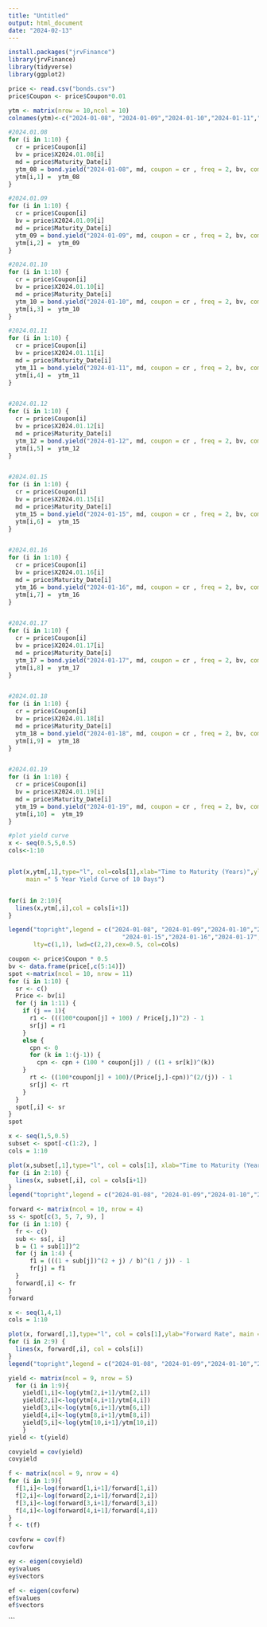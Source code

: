 ```yaml
---
title: "Untitled"
output: html_document
date: "2024-02-13"
---
```


```r
install.packages("jrvFinance")
library(jrvFinance)
library(tidyverse)
library(ggplot2)
```

```r
price <- read.csv("bonds.csv")
price$Coupon <- price$Coupon*0.01

ytm <- matrix(nrow = 10,ncol = 10)
colnames(ytm)<-c("2024-01-08", "2024-01-09","2024-01-10","2024-01-11","2024-01-12", "2024-01-15","2024-01-16","2024-01-17","2024-01-18","2024-01-19")
```

```r
#2024.01.08
for (i in 1:10) {
  cr = price$Coupon[i]
  bv = price$X2024.01.08[i]
  md = price$Maturity_Date[i]
  ytm_08 = bond.yield("2024-01-08", md, coupon = cr , freq = 2, bv, comp.freq = 2, redemption_value = 100)
  ytm[i,1] =  ytm_08
}

#2024.01.09
for (i in 1:10) {
  cr = price$Coupon[i]
  bv = price$X2024.01.09[i]
  md = price$Maturity_Date[i]
  ytm_09 = bond.yield("2024-01-09", md, coupon = cr , freq = 2, bv, comp.freq = 2, redemption_value = 100)
  ytm[i,2] =  ytm_09
}

#2024.01.10
for (i in 1:10) {
  cr = price$Coupon[i]
  bv = price$X2024.01.10[i]
  md = price$Maturity_Date[i]
  ytm_10 = bond.yield("2024-01-10", md, coupon = cr , freq = 2, bv, comp.freq = 2, redemption_value = 100)
  ytm[i,3] =  ytm_10
}

#2024.01.11
for (i in 1:10) {
  cr = price$Coupon[i]
  bv = price$X2024.01.11[i]
  md = price$Maturity_Date[i]
  ytm_11 = bond.yield("2024-01-11", md, coupon = cr , freq = 2, bv, comp.freq = 2, redemption_value = 100)
  ytm[i,4] =  ytm_11
}


#2024.01.12
for (i in 1:10) {
  cr = price$Coupon[i]
  bv = price$X2024.01.12[i]
  md = price$Maturity_Date[i]
  ytm_12 = bond.yield("2024-01-12", md, coupon = cr , freq = 2, bv, comp.freq = 2, redemption_value = 100)
  ytm[i,5] =  ytm_12
}


#2024.01.15
for (i in 1:10) {
  cr = price$Coupon[i]
  bv = price$X2024.01.15[i]
  md = price$Maturity_Date[i]
  ytm_15 = bond.yield("2024-01-15", md, coupon = cr , freq = 2, bv, comp.freq = 2, redemption_value = 100)
  ytm[i,6] =  ytm_15
}


#2024.01.16
for (i in 1:10) {
  cr = price$Coupon[i]
  bv = price$X2024.01.16[i]
  md = price$Maturity_Date[i]
  ytm_16 = bond.yield("2024-01-16", md, coupon = cr , freq = 2, bv, comp.freq = 2, redemption_value = 100)
  ytm[i,7] =  ytm_16
}


#2024.01.17
for (i in 1:10) {
  cr = price$Coupon[i]
  bv = price$X2024.01.17[i]
  md = price$Maturity_Date[i]
  ytm_17 = bond.yield("2024-01-17", md, coupon = cr , freq = 2, bv, comp.freq = 2, redemption_value = 100)
  ytm[i,8] =  ytm_17
}


#2024.01.18
for (i in 1:10) {
  cr = price$Coupon[i]
  bv = price$X2024.01.18[i]
  md = price$Maturity_Date[i]
  ytm_18 = bond.yield("2024-01-18", md, coupon = cr , freq = 2, bv, comp.freq = 2, redemption_value = 100)
  ytm[i,9] =  ytm_18
}


#2024.01.19
for (i in 1:10) {
  cr = price$Coupon[i]
  bv = price$X2024.01.19[i]
  md = price$Maturity_Date[i]
  ytm_19 = bond.yield("2024-01-19", md, coupon = cr , freq = 2, bv, comp.freq = 2, redemption_value = 100)
  ytm[i,10] =  ytm_19
}


```


```r
#plot yield curve
x <- seq(0.5,5,0.5)
cols<-1:10


plot(x,ytm[,1],type="l", col=cols[1],xlab="Time to Maturity (Years)",ylab="Yield to Maturity", 
     main =" 5 Year Yield Curve of 10 Days")


for(i in 2:10){
  lines(x,ytm[,i],col = cols[i+1])
}

legend("topright",legend = c("2024-01-08", "2024-01-09","2024-01-10","2024-01-11","2024-01-12",
                                "2024-01-15","2024-01-16","2024-01-17","2024-01-18","2024-01-19"),
       lty=c(1,1), lwd=c(2,2),cex=0.5, col=cols)
```

```r
coupon <- price$Coupon * 0.5
bv <- data.frame(price[,c(5:14)])
spot <-matrix(ncol = 10, nrow = 11)
for (i in 1:10) {
  sr <- c()
  Price <- bv[i]
  for (j in 1:11) {
    if (j == 1){
      r1 <- (((100*coupon[j] + 100) / Price[j,])^2) - 1
      sr[j] = r1
    }
    else { 
      cpn <- 0
      for (k in 1:(j-1)) {
        cpn <- cpn + (100 * coupon[j]) / ((1 + sr[k])^(k))
    }
      rt <- ((100*coupon[j] + 100)/(Price[j,]-cpn))^(2/(j)) - 1
      sr[j] <- rt
    }
  }
  spot[,i] <- sr
}
spot
```

```r
x <- seq(1,5,0.5)
subset <- spot[-c(1:2), ]
cols = 1:10

plot(x,subset[,1],type="l", col = cols[1], xlab="Time to Maturity (Years)",ylab="Spot rate", main =" 5-Year Spot Curve of 10 Days")
for (i in 2:10) {
  lines(x, subset[,i], col = cols[i+1])
}
legend("topright",legend = c("2024-01-08", "2024-01-09","2024-01-10","2024-01-11","2024-01-12","2024-01-15","2024-01-16","2024-01-17","2024-01-18","2024-01-19"), lty=c(1,1), lwd=c(2,2),cex=0.5, col = cols)
```

```r
forward <- matrix(ncol = 10, nrow = 4)
ss <- spot[c(3, 5, 7, 9), ]
for (i in 1:10) {
  fr <- c()
  sub <- ss[, i]
  b = (1 + sub[1])^2
  for (j in 1:4) {
      f1 = (((1 + sub[j])^(2 + j) / b)^(1 / j)) - 1
      fr[j] = f1
  }
  forward[,i] <- fr
}
forward

```

```r

x <- seq(1,4,1)
cols = 1:10

plot(x, forward[,1],type="l", col = cols[1],ylab="Forward Rate", main =" 5-Year Forward of 10 Days")
for (i in 2:9) {
  lines(x, forward[,i], col = cols[i])
}
legend("topright",legend = c("2024-01-08", "2024-01-09","2024-01-10","2024-01-11","2024-01-12","2024-01-15","2024-01-16","2024-01-17","2024-01-18","2024-01-19"), lty=c(1,1), lwd=c(2,2),cex=0.5, col = cols)
```

```r
yield <- matrix(ncol = 9, nrow = 5)
  for (i in 1:9){
    yield[1,i]<-log(ytm[2,i+1]/ytm[2,i])
    yield[2,i]<-log(ytm[4,i+1]/ytm[4,i])
    yield[3,i]<-log(ytm[6,i+1]/ytm[6,i])
    yield[4,i]<-log(ytm[8,i+1]/ytm[8,i])
    yield[5,i]<-log(ytm[10,i+1]/ytm[10,i])
    }
yield <- t(yield)

covyield = cov(yield)
covyield

```

```r
f <- matrix(ncol = 9, nrow = 4)
for (i in 1:9){
  f[1,i]<-log(forward[1,i+1]/forward[1,i])
  f[2,i]<-log(forward[2,i+1]/forward[2,i])
  f[3,i]<-log(forward[3,i+1]/forward[3,i])
  f[4,i]<-log(forward[4,i+1]/forward[4,i])
}
f <- t(f)

covforw = cov(f)
covforw

```

```r
ey <- eigen(covyield)
ey$values
ey$vectors
```


```r
ef <- eigen(covforw)
ef$values
ef$vectors
```
```


